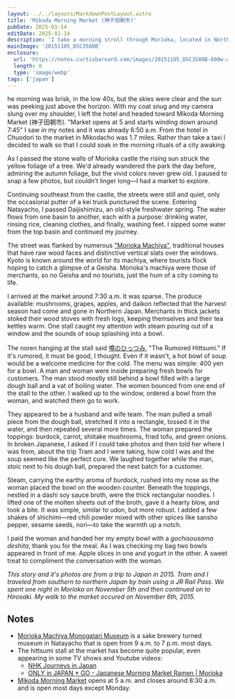 ```yaml
---
layout: ../../layouts/MarkdownPostLayout.astro
title: 'Mikoda Morning Market (神子田朝市)'
pubDate: 2025-01-14
editDate: 2025-01-14
description: 'I take a morning stroll through Morioka, located in Northern Japan, to the morning market enjoying autumn foliage and traditional architecture along the way.'
mainImage: '20151105_DSC3580B'
enclosure:
  url: 'https://notes.curtisbarnard.com/images/20151105_DSC3580B-600w.webp'
  length: 0
  type: 'image/webp'
tags: ['japan']
---
```



<DropCap letter='T' />

he morning was brisk, in the low 40s, but the skies were clear and the sun was peeking just above the horizon. With my coat snug and my camera slung over my shoulder, I left the hotel and headed toward Mikoda Morning Market (神子田朝市). "Market opens at 5 and starts winding down around 7:45" I saw in my notes and it was already 6:50 a.m. From the hotel in Chuodori to the market in Mikodacho was 1.7 miles. Rather than take a taxi I decided to walk so that I could soak in the morning rituals of a city awaking.

<CinemaImage
  imgPath='20151106_070441_IMG_7901'
  imgHeight='337px'
  altText='The orange yellow foliage of a tree with a stone castle wall in the background'
  caption=''
/>

As I passed the stone walls of Morioka castle the rising sun struck the yellow foliage of a tree. We'd already wandered the park the day before, admiring the autumn foliage, but the vivid colors never grew old. I paused to snap a few photos, but couldn’t linger long—I had a market to explore.

Continuing southeast from the castle, the streets were still and quiet, only the occasional putter of a kei truck punctured the scene. Entering Natayacho, I passed Daijishimizu, an old-style freshwater spring. The water flows from one basin to another, each with a purpose: drinking water, rinsing rice, cleaning clothes, and finally, washing feet. I sipped some water from the top basin and continued my journey.

<Double4by5
  imgPath1='20151106_072020_IMG_7905'
  imgAlt1='A traditional Japanese storage building that is white plaster and dark wood'
  caption1="A fine example of a Japanese 'kura', or storehouse, with it's white plaster exterior at the Morioka Machiya Story Museum"
  imgPath2='20151106_082756_IMG_7934'
  imgAlt2='An old Japanese sake brewery building made of wood with a wood tower'
  caption2='The main wooden building of the Morioka Machiya Story Museum has a beautiful patina on the wood exterior and a distinctive wooden tower'
  />

The street was flanked by numerous ["Morioka Machiya"](http://www.mira-morioka.com/wp/wp-content/uploads/2020/12/Vol.82English.pdf), traditional houses that have raw wood faces and distinctive vertical slats over the windows. Kyoto is known around the world for its machiya, where tourists flock hoping to catch a glimpse of a Geisha. Morioka's machiya were those of merchants, so no Geisha and no tourists, just the hum of a city coming to life.

I arrived at the market around 7:30 a.m. It was sparse. The produce available: mushrooms, grapes, apples, and daikon reflected that the harvest season had come and gone in Northern Japan. Merchants in thick jackets stoked their wood stoves with fresh logs, keeping themselves and their tea kettles warm. One stall caught my attention with steam pouring out of a window and the sounds of soup splashing into a bowl.

<CinemaImage
  imgPath='20151106_073140_DSC3571'
  imgHeight='255px'
  altText='People walking down a road surrounded by market stalls at sunrise'
  caption=''
/>

<Triple4by5
imgPath1='20151105_DSC3580B'
altText1='A box with bunches of green grapes and labels in Japanese'
caption1=''
imgPath2='20151106_073344_DSC3575'
altText2='A shiny metal tea pot sitting on top of a wood stove'
caption2=''
imgPath3='20151106_074129_DSC3584'
altText3='Bunches of daikon radishes with a price label'
caption3='' />

<CinemaImage
  imgPath='20151106_074324_DSC3586'
  imgHeight='337px'
  altText='A linen noren in front of a stall with Japanese text and prices'
  caption=''
/>

The noren hanging at the stall said [噂のひっつみ](https://maps.app.goo.gl/ry9PJAW9m5SY5tnx9), "The Rumored Hittsumi." If it's rumored, it must be good, I thought. Even if it wasn't, a hot bowl of soup would be a welcome medicine for the cold. The menu was simple: 400 yen for a bowl. A man and woman were inside preparing fresh bowls for customers. The man stood mostly still behind a bowl filled with a large dough ball and a vat of boiling water. The women bounced from one end of the stall to the other.  I walked up to the window, ordered a bowl from the woman, and watched them go to work. 

They appeared to be a husband and wife team. The man pulled a small piece from the dough ball, stretched it into a rectangle, tossed it in the water, and then repeated several more times. The woman prepared the toppings: burdock, carrot, shiitake mushrooms, fried tofu, and green onions. In broken Japanese, I asked if I could take photos and then told her where I was from, about the trip Tram and I were taking, how cold I was and the soup seemed like the perfect cure. We laughed together while the man, stoic next to his dough ball,  prepared the next batch for a customer.

<Double4by5
  imgPath1='20151106_075238_IMG_7908'
  imgAlt1='A man in a red frock looks into a large pot of boiling water with dough pieces floating in it'
  caption1=''
  imgPath2='20151106_074552_DSC3593'
  imgAlt2='A women in a red frock holds a bowl and looks towards the camera'
  caption2=''
  />

Steam, carrying the earthy aroma of burdock, rushed into my nose as the woman placed the bowl on the wooden counter. Beneath the toppings, nestled in a dashi soy sauce broth, were the thick rectangular noodles. I lifted one of the molten sheets out of the broth, gave it a hearty blow, and took a bite. It was simple, similar to udon, but more robust. I added a few shakes of shichimi—red chili powder mixed with other spices like sansho pepper, sesame seeds, nori—to take the warmth up a notch.

<Triple4by5
imgPath1='20151106_074729_DSC3595'
altText1='A red bowl with pieces of thinly sliced carrot, burdock, shiitake mushrooms and fried tofu'
caption1=''
imgPath2='20151106_074813_IMG_7907'
altText2='A large piece of noodle or dough held above a bowl with chopsticks'
caption2=''
imgPath3='20151106_075631_IMG_7911'
altText3='Two bowls one with apple slices and the other with yogurt'
caption3='' />

I paid the woman and handed her my empty bowl with a _gochisousama deshita_, thank you for the meal. As I was checking my bag two bowls appeared in front of me. Apple slices in one and yogurt in the other. A sweet treat to compliment the conversation with the woman.

_This story and it's photos are from a trip to Japan in 2015. Tram and I traveled from southern to northern Japan by train using a JR Rail Pass. We spent one night in Morioka on November 5th and then continued on to Hirosaki. My walk to the market occured on November 6th, 2015._

## Notes

* [Morioka Machiya Monogatari Museum](https://iwatetabi.jp/en/spots/99635/) is a sake brewery turned museum in Natayacho that is open from 9 a.m. to 7 p.m. most days.
* The hittsumi stall at the market has become quite popular, even appearing in some TV shows and Youtube videos:
  * [NHK Journeys in Japan](https://www3.nhk.or.jp/nhkworld/en/shows/2007517/)
  * [ONLY in JAPAN * GO - Japanese Morning Market Ramen | Morioka](https://www.youtube.com/live/vt0qmwd0Hqk?si=pP86dMLH3B08u5_e&t=276)
* [Mikoda Morning Market](https://iwatetabi.jp/en/spots/98121/) opens at 5 a.m. and closes around 8:30 a.m. and is open most days except Monday.
